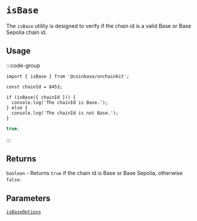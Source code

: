 # `isBase`

The `isBase` utility is designed to verify if the chain id is a valid Base or Base Sepolia chain id.

## Usage

:::code-group

```tsx twoslash [code]
import { isBase } from '@coinbase/onchainkit';

const chainId = 8453;

if (isBase({ chainId })) {
  console.log('The chainId is Base.');
} else {
  console.log('The chainId is not Base.');
}
```

```ts [return value]
true;
```

:::

## Returns

`boolean` - Returns `true` if the chain id is Base or Base Sepolia, otherwise `false`.

## Parameters

[`isBaseOptions`](/config/types#isbaseoptions)
